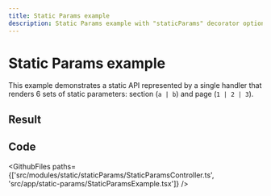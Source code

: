 ```yaml
---
title: Static Params example
description: Static Params example with "staticParams" decorator option
---
```



# Static Params example

This example demonstrates a static API represented by a single handler that renders 6 sets of static parameters: section (`a | b`) and page (`1 | 2 | 3`).

## Result

<Example>
  <StaticParamsExample />
</Example>

## Code

<GithubFiles
  paths={['src/modules/static/staticParams/StaticParamsController.ts', 'src/app/static-params/StaticParamsExample.tsx']}
/>
